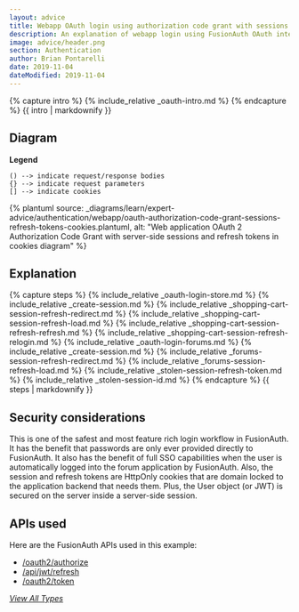 ```yaml
---
layout: advice
title: Webapp OAuth login using authorization code grant with sessions and refresh tokens
description: An explanation of webapp login using FusionAuth OAuth interface with the authorization code grant with server-side sessions plus refresh tokens in cookies
image: advice/header.png
section: Authentication
author: Brian Pontarelli
date: 2019-11-04
dateModified: 2019-11-04
---
```


{% capture intro %}
{% include_relative _oauth-intro.md %}
{% endcapture %}
{{ intro | markdownify }}

## Diagram

**Legend**

```text
() --> indicate request/response bodies
{} --> indicate request parameters
[] --> indicate cookies
```

{% plantuml source: _diagrams/learn/expert-advice/authentication/webapp/oauth-authorization-code-grant-sessions-refresh-tokens-cookies.plantuml, alt: "Web application OAuth 2 Authorization Code Grant with server-side sessions and refresh tokens in cookies diagram" %}

## Explanation

{% capture steps %}
{% include_relative _oauth-login-store.md %}
{% include_relative _create-session.md %}
{% include_relative _shopping-cart-session-refresh-redirect.md %}
{% include_relative _shopping-cart-session-refresh-load.md %}
{% include_relative _shopping-cart-session-refresh-refresh.md %}
{% include_relative _shopping-cart-session-refresh-relogin.md %}
{% include_relative _oauth-login-forums.md %}
{% include_relative _create-session.md %}
{% include_relative _forums-session-refresh-redirect.md %}
{% include_relative _forums-session-refresh-load.md %}
{% include_relative _stolen-session-refresh-token.md %}
{% include_relative _stolen-session-id.md %}
{% endcapture %}
{{ steps | markdownify }}

## Security considerations

This is one of the safest and most feature rich login workflow in FusionAuth. It has the benefit that passwords are only ever provided directly to FusionAuth. It also has the benefit of full SSO capabilities when the user is automatically logged into the forum application by FusionAuth. Also, the session and refresh tokens are HttpOnly cookies that are domain locked to the application backend that needs them. Plus, the User object (or JWT) is secured on the server inside a server-side session.

## APIs used

Here are the FusionAuth APIs used in this example:

* [/oauth2/authorize](/docs/v1/tech/oauth/endpoints#authorize)
* [/api/jwt/refresh](/docs/v1/tech/apis/jwt#refresh-a-jwt)
* [/oauth2/token](/docs/v1/tech/oauth/endpoints#refresh-token-grant-request)

[_View All Types_](/learn/expert-advice/authentication/login-authentication-workflows)
